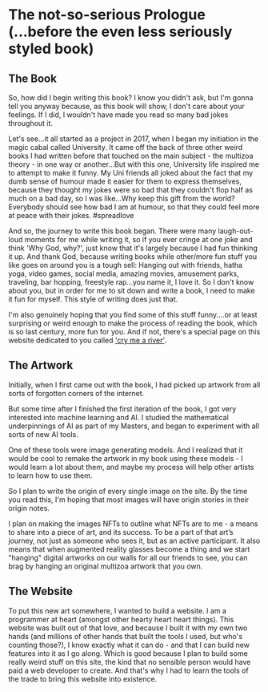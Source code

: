 # The not-so-serious Prologue (...before the even less seriously styled book)

## The Book

So, how did I begin writing this book? I know you didn't ask, but I'm gonna tell you anyway because, as this book will show, I don't care about your feelings. If I did, I wouldn't have made you read so many bad jokes throughout it.

Let's see...it all started as a project in 2017, when I began my initiation in the magic cabal called University. It came off the back of three other weird books I had written before that touched on the main subject - the multizoa theory - in one way or another...But with this one, University life inspired me to attempt to make it funny. My Uni friends all joked about the fact that my dumb sense of humour made it easier for them to express themselves, because they thought my jokes were so bad that they couldn't flop half as much on a bad day, so I was like...Why keep this gift from the world? Everybody should see how bad I am at humour, so that they could feel more at peace with their jokes. #spreadlove

And so, the journey to write this book began. There were many laugh-out-loud moments for me while writing it, so if you ever cringe at one joke and think 'Why God, why?',  just know that it's largely because I had fun thinking it up. And thank God, because writing books while other/more fun stuff you like goes on around you is a tough sell:  Hanging out with friends, hatha yoga, video games, social media, amazing movies, amusement parks, traveling, bar hopping, freestyle rap...you name it, I love it. So I don't know about you, but in order for me to sit down and write a book, I need to make it fun for myself. This style of writing does just that.

I'm also genuinely hoping that you find some of this stuff funny....or at least surprising or weird enough to make the process of reading the book, which is so last century, more fun for you. And if not, there's a special page on this website dedicated to you called ['cry me a river'](https://www.youtube.com/watch?v=dQw4w9WgXcQ).

## The Artwork

Initially, when I first came out with the book, I had picked up artwork from all sorts of forgotten corners of the internet.

But some time after I finished the first iteration of the book, I got very interested into machine learning and AI. I studied the mathematical underpinnings of AI as part of my Masters, and began to experiment with all sorts of new AI tools.

One of these tools were image generating models. And I realized that it would be cool to remake the artwork in my book using these models - I would learn a lot about them, and maybe my process will help other artists to learn how to use them.

So I plan to write the origin of every single image on the site. By the time you read this, I'm hoping that most images will have origin stories in their origin notes.

I plan on making the images NFTs to outline what NFTs are to me - a means to share into a piece of art, and its success. To be a part of that art’s journey, not just as someone who sees it, but as an active participant. It also means that when augmented reality glasses become a thing and we start "hanging" digital artworks on our walls for all our friends to see, you can brag by hanging an original multizoa artwork that you own.

## The Website

To put this new art somewhere, I wanted to build a website. I am a programmer at heart (amongst other hearty heart heart things).  This website was built out of that love, and because I built it with my own two hands (and millions of other hands that built the tools I used, but who's counting those?), I know exactly what it can do - and that I can build new features into it as I go along. Which is good because I plan to build some really weird stuff on this site, the kind that no sensible person would have paid a web developer to create. And that's why I had to learn the tools of the trade to bring this website into existence.